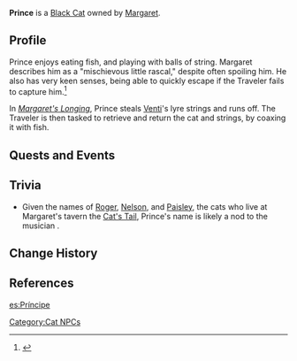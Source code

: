 {{Character Infobox
|image            = Wildlife Black Cat Icon.png
|type             = NPC
|region           = Mondstadt
|title2           = Princey<br /><small>by [[Margaret]]</small>
|affiliation      = The Cat's Tail
}}
'''Prince''' is a [[Wildlife#Cats|Black Cat]] owned by [[Margaret]].

==Profile==
Prince enjoys eating fish, and playing with balls of string. Margaret describes him as a "mischievous little rascal," despite often spoiling him. He also has very keen senses, being able to quickly escape if the Traveler fails to capture him.<ref>{{Ref/Quest|Margaret's Longing}}</ref>

In ''[[Margaret's Longing]]'', Prince steals [[Venti]]'s lyre strings and runs off. The Traveler is then tasked to retrieve and return the cat and strings, by coaxing it with fish.

==Quests and Events==
{{Quest Appearances}}

==Trivia==
*Given the names of [[Roger]], [[Nelson (Cat)|Nelson]], and [[Paisley]], the cats who live at Margaret's tavern the [[Cat's Tail]], Prince's name is likely a nod to the musician {{w|Prince (musician)|Prince}}.

==Change History==
{{Change History|1.0}}

==References==
{{Reflist}}

[[Category:Cat NPCs]]

[[es:Príncipe]]